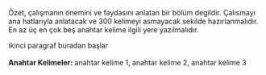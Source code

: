 Özet, çalışmanın önemini ve faydasını anlatan bir bölüm degildir. Çalısmayı ana
hatlarıyla anlatacak ve 300 kelimeyi asmayacak sekilde hazırlanmalıdır. En az üç en
çok beş anahtar kelime ilgili yere yazılmalıdır.  \par

ikinci paragraf buradan başlar\
\
**Anahtar Kelimeler:** anahtar kelime 1, anahtar kelime 2, anahtar kelime 3
 <!-- 
 Türkçe anahtar kelimeler küçük harfler ile(özel isimler hariç). virgülle ayır, en az üç tane. 
 -->
